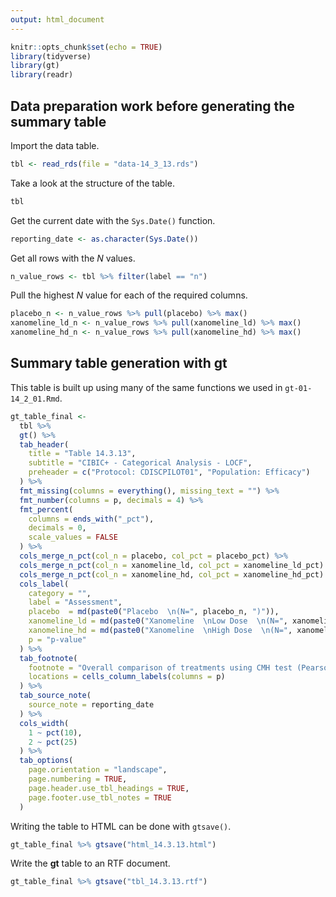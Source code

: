 ```yaml
---
output: html_document
---
```


```r
knitr::opts_chunk$set(echo = TRUE)
library(tidyverse)
library(gt)
library(readr)
```

## Data preparation work before generating the summary table

Import the data table.

```r
tbl <- read_rds(file = "data-14_3_13.rds")
```

Take a look at the structure of the table.

```r
tbl
```

Get the current date with the `Sys.Date()` function.

```r
reporting_date <- as.character(Sys.Date())
```

Get all rows with the *N* values.

```r
n_value_rows <- tbl %>% filter(label == "n")
```

Pull the highest *N* value for each of the required columns.

```r
placebo_n <- n_value_rows %>% pull(placebo) %>% max()
xanomeline_ld_n <- n_value_rows %>% pull(xanomeline_ld) %>% max()
xanomeline_hd_n <- n_value_rows %>% pull(xanomeline_hd) %>% max()
```

## Summary table generation with **gt**

This table is built up using many of the same functions we used in `gt-01-14_2_01.Rmd`.

```r
gt_table_final <-
  tbl %>%
  gt() %>%
  tab_header(
    title = "Table 14.3.13",
    subtitle = "CIBIC+ - Categorical Analysis - LOCF",
    preheader = c("Protocol: CDISCPILOT01", "Population: Efficacy")
  ) %>%
  fmt_missing(columns = everything(), missing_text = "") %>%
  fmt_number(columns = p, decimals = 4) %>%
  fmt_percent(
    columns = ends_with("_pct"),
    decimals = 0,
    scale_values = FALSE
  ) %>%
  cols_merge_n_pct(col_n = placebo, col_pct = placebo_pct) %>%
  cols_merge_n_pct(col_n = xanomeline_ld, col_pct = xanomeline_ld_pct) %>%
  cols_merge_n_pct(col_n = xanomeline_hd, col_pct = xanomeline_hd_pct) %>%
  cols_label(
    category = "",
    label = "Assessment",
    placebo  = md(paste0("Placebo  \n(N=", placebo_n, ")")),
    xanomeline_ld = md(paste0("Xanomeline  \nLow Dose  \n(N=", xanomeline_ld_n, ")")),
    xanomeline_hd = md(paste0("Xanomeline  \nHigh Dose  \n(N=", xanomeline_hd_n, ")")),
    p = "p-value"
  ) %>%
  tab_footnote(
    footnote = "Overall comparison of treatments using CMH test (Pearson Chi-Square), controlling for site group.",
    locations = cells_column_labels(columns = p)
  ) %>%
  tab_source_note(
    source_note = reporting_date
  ) %>%
  cols_width(
    1 ~ pct(10),
    2 ~ pct(25)
  ) %>%
  tab_options(
    page.orientation = "landscape",
    page.numbering = TRUE,
    page.header.use_tbl_headings = TRUE,
    page.footer.use_tbl_notes = TRUE
  )
```

Writing the table to HTML can be done with `gtsave()`.

```r
gt_table_final %>% gtsave("html_14.3.13.html")
```

Write the **gt** table to an RTF document.

```r
gt_table_final %>% gtsave("tbl_14.3.13.rtf")
```

